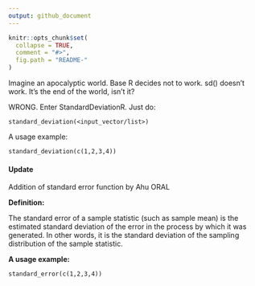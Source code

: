 ```yaml
---
output: github_document
---
```


<!-- README.md is generated from README.Rmd. Please edit that file -->

```r
knitr::opts_chunk$set(
  collapse = TRUE,
  comment = "#>",
  fig.path = "README-"
)
```

Imagine an apocalyptic world. Base R decides not to work. sd() doesn't work. It's 
the end of the world, isn't it?


WRONG. Enter StandardDeviationR. Just do:
```
standard_deviation(<input_vector/list>)
```


A usage example:
```
standard_deviation(c(1,2,3,4))

```

#### Update  

Addition of standard error function by Ahu ORAL  

**Definition:**  

The standard error of a sample statistic (such as sample mean) is the estimated standard deviation of the error in the process by which it was generated. In other words, it is the standard deviation of the sampling distribution of the sample statistic.

**A usage example:**  

```
standard_error(c(1,2,3,4))
```